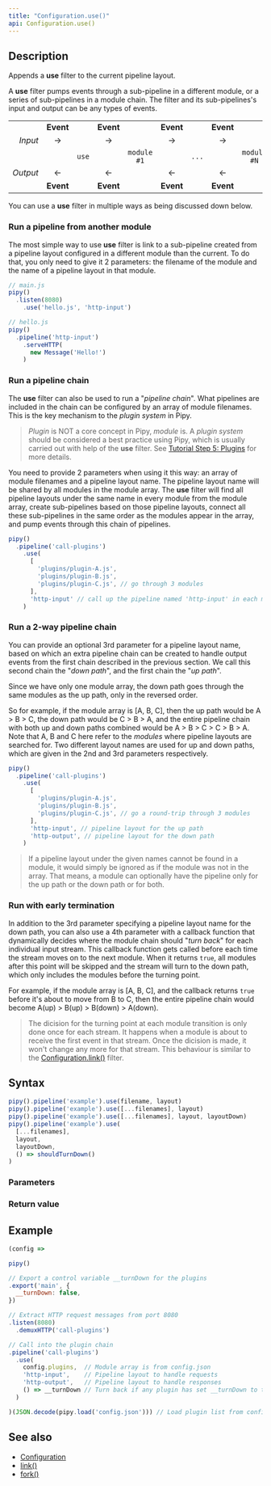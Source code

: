 ```yaml
---
title: "Configuration.use()"
api: Configuration.use()
---
```


## Description

Appends a **use** filter to the current pipeline layout.

A **use** filter pumps events through a sub-pipeline in a different module, or a series of sub-pipelines in a module chain. The filter and its sub-pipelines's input and output can be any types of events.

|          |           |       |           |             |           |       |           |             |
|---------:|:---------:|:-----:|:---------:|:-----------:|:---------:|:-----:|:---------:|:-----------:|
|          | **Event** |       | **Event** |             | **Event** |       | **Event** |             |
| _Input_  | →         |       | →         |             | →         |       | →         |             |
|          |           | `use` |           | `module #1` |           | `...` |           | `module #N` |
| _Output_ | ←         |       | ←         |             | ←         |       | ←         |             |
|          | **Event** |       | **Event** |             | **Event** |       | **Event** |             |

You can use a **use** filter in multiple ways as being discussed down below.

### Run a pipeline from another module

The most simple way to use **use** filter is link to a sub-pipeline created from a pipeline layout configured in a different module than the current. To do that, you only need to give it 2 parameters: the filename of the module and the name of a pipeline layout in that module.

``` js
// main.js
pipy()
  .listen(8080)
    .use('hello.js', 'http-input')

// hello.js
pipy()
  .pipeline('http-input')
    .serveHTTP(
      new Message('Hello!')
    )
```

### Run a pipeline chain

The **use** filter can also be used to run a "_pipeline chain_". What pipelines are included in the chain can be configured by an array of module filenames. This is the key mechanism to the _plugin system_ in Pipy.

> _Plugin_ is NOT a core concept in Pipy, _module_ is. A _plugin system_ should be considered a best practice using Pipy, which is usually carried out with help of the **use** filter. See [Tutorial Step 5: Plugins](/tutorial/05-plugins) for more details.

You need to provide 2 parameters when using it this way: an array of module filenames and a pipeline layout name. The pipeline layout name will be shared by all modules in the module array. The **use** filter will find all pipeline layouts under the same name in every module from the module array, create sub-pipelines based on those pipeline layouts, connect all these sub-pipelines in the same order as the modules appear in the array, and pump events through this chain of pipelines.

``` js
pipy()
  .pipeline('call-plugins')
    .use(
      [
        'plugins/plugin-A.js',
        'plugins/plugin-B.js',
        'plugins/plugin-C.js', // go through 3 modules
      ],
      'http-input' // call up the pipeline named 'http-input' in each module
    )
```

### Run a 2-way pipeline chain

You can provide an optional 3rd parameter for a pipeline layout name, based on which an extra pipeline chain can be created to handle output events from the first chain described in the previous section. We call this second chain the "_down path_", and the first chain the "_up path_".

Since we have only one module array, the down path goes through the same modules as the up path, only in the reversed order. 

So for example, if the module array is [A, B, C], then the up path would be A > B > C, the down path would be C > B > A, and the entire pipeline chain with both up and down paths combined would be A > B > C > C > B > A. Note that A, B and C here refer to the _modules_ where pipeline layouts are searched for. Two different layout names are used for up and down paths, which are given in the 2nd and 3rd parameters respectively.

``` js
pipy()
  .pipeline('call-plugins')
    .use(
      [
        'plugins/plugin-A.js',
        'plugins/plugin-B.js',
        'plugins/plugin-C.js', // go a round-trip through 3 modules
      ],
      'http-input', // pipeline layout for the up path
      'http-output', // pipeline layout for the down path
    )
```

> If a pipeline layout under the given names cannot be found in a module, it would simply be ignored as if the module was not in the array. That means, a module can optionally have the pipeline only for the up path or the down path or for both.

### Run with early termination

In addition to the 3rd parameter specifying a pipeline layout name for the down path, you can also use a 4th parameter with a callback function that dynamically decides where the module chain should "_turn back_" for each individual input stream. This callback function gets called before each time the stream moves on to the next module. When it returns `true`, all modules after this point will be skipped and the stream will turn to the down path, which only includes the modules before the turning point.

For example, if the module array is [A, B, C], and the callback returns `true` before it's about to move from B to C, then the entire pipeline chain would become A(up) > B(up) > B(down) > A(down).

> The dicision for the turning point at each module transition is only done once for each stream. It happens when a module is about to receive the first event in that stream. Once the dicision is made, it won't change any more for that stream. This behaviour is similar to the [Configuration.link()](/reference/api/Configuration/link) filter.

## Syntax

``` js
pipy().pipeline('example').use(filename, layout)
pipy().pipeline('example').use([...filenames], layout)
pipy().pipeline('example').use([...filenames], layout, layoutDown)
pipy().pipeline('example').use(
  [...filenames],
  layout,
  layoutDown,
  () => shouldTurnDown()
)
```

### Parameters

<Parameters/>

### Return value

<ReturnValue/>

## Example

``` js
(config =>

pipy()

// Export a control variable __turnDown for the plugins
.export('main', {
  __turnDown: false,
})

// Extract HTTP request messages from port 8080
.listen(8080)
  .demuxHTTP('call-plugins')

// Call into the plugin chain
.pipeline('call-plugins')
  .use(
    config.plugins,  // Module array is from config.json
    'http-input',    // Pipeline layout to handle requests
    'http-output',   // Pipeline layout to handle responses
    () => __turnDown // Turn back if any plugin has set __turnDown to true
  )

)(JSON.decode(pipy.load('config.json'))) // Load plugin list from config.json
```

## See also

* [Configuration](/reference/api/Configuration)
* [link()](/reference/api/Configuration/link)
* [fork()](/reference/api/Configuration/fork)
